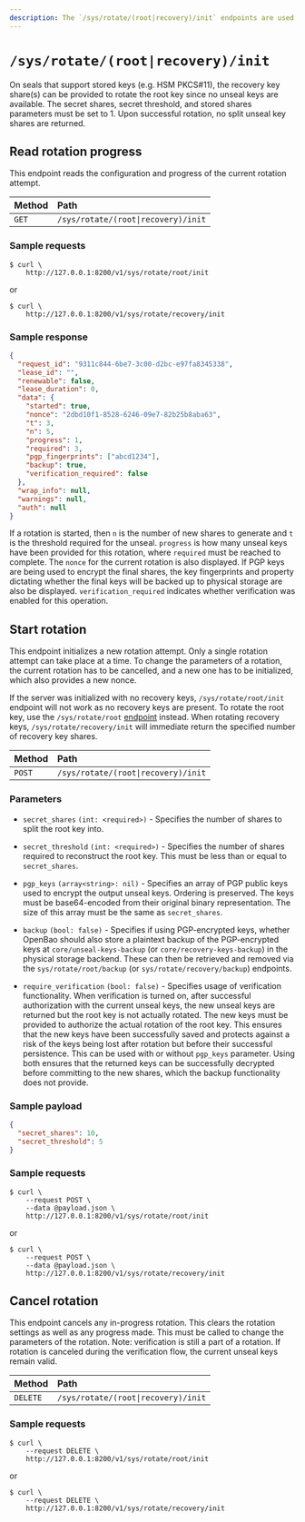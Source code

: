 ```yaml
---
description: The `/sys/rotate/(root|recovery)/init` endpoints are used to initialize, cancel or retrieve status of the unseal keys rotation for OpenBao.
---
```


# `/sys/rotate/(root|recovery)/init`

On seals that support stored keys (e.g. HSM PKCS#11), the recovery key share(s)
can be provided to rotate the root key since no unseal keys are available. The
secret shares, secret threshold, and stored shares parameters must be set to 1.
Upon successful rotation, no split unseal key shares are returned.

## Read rotation progress

This endpoint reads the configuration and progress of the current rotation attempt.

| Method | Path                               |
| :----- | :--------------------------------- |
| `GET`  | `/sys/rotate/(root\|recovery)/init`|


### Sample requests

```shell-session
$ curl \
    http://127.0.0.1:8200/v1/sys/rotate/root/init
```
or
```shell-session
$ curl \
    http://127.0.0.1:8200/v1/sys/rotate/recovery/init
```

### Sample response

```json
{
  "request_id": "9311c844-6be7-3c00-d2bc-e97fa8345338",
  "lease_id": "",
  "renewable": false,
  "lease_duration": 0,
  "data": {
    "started": true,
    "nonce": "2dbd10f1-8528-6246-09e7-82b25b8aba63",
    "t": 3,
    "n": 5,
    "progress": 1,
    "required": 3,
    "pgp_fingerprints": ["abcd1234"],
    "backup": true,
    "verification_required": false
  },
  "wrap_info": null,
  "warnings": null,
  "auth": null
}
```

If a rotation is started, then `n` is the number of new shares to generate and
`t` is the threshold required for the unseal. `progress` is how many unseal keys
have been provided for this rotation, where `required` must be reached to complete.
The `nonce` for the current rotation is also displayed. 
If PGP keys are being used to encrypt the final shares, the key fingerprints and
property dictating whether the final keys will be backed up to physical storage
are also be displayed.
`verification_required` indicates whether verification was enabled for this
operation.


## Start rotation

This endpoint initializes a new rotation attempt. Only a single rotation attempt
can take place at a time. To change the parameters of a rotation, the current
rotation has to be cancelled, and a new one has to be initialized, which also
provides a new nonce.

If the server was initialized with no recovery keys, `/sys/rotate/root/init`
endpoint will not work as no recovery keys are present. To rotate the root
key, use the `/sys/rotate/root` [endpoint](/api-docs/system/rotate/root) instead.
When rotating recovery keys, `/sys/rotate/recovery/init` will immediate return
the specified number of recovery key shares.

| Method | Path                                |
| :----- | :---------------------------------- |
| `POST` | `/sys/rotate/(root\|recovery)/init` |

### Parameters

- `secret_shares` `(int: <required>)` - Specifies the number of shares to split
  the root key into.

- `secret_threshold` `(int: <required>)` - Specifies the number of shares
  required to reconstruct the root key. This must be less than or equal to
  `secret_shares`.

- `pgp_keys` `(array<string>: nil)` - Specifies an array of PGP public keys used
  to encrypt the output unseal keys. Ordering is preserved. The keys must be
  base64-encoded from their original binary representation. The size of this
  array must be the same as `secret_shares`.

- `backup` `(bool: false)` - Specifies if using PGP-encrypted keys, whether
  OpenBao should also store a plaintext backup of the PGP-encrypted keys at
  `core/unseal-keys-backup` (or `core/recovery-keys-backup`) in the physical
  storage backend. These can then be retrieved and removed via the
  `sys/rotate/root/backup` (or `sys/rotate/recovery/backup`) endpoints.

- `require_verification` `(bool: false)` - Specifies usage of verification
  functionality. When verification is turned on, after successful authorization
  with the current unseal keys, the new unseal keys are returned but the root
  key is not actually rotated. The new keys must be provided to authorize the
  actual rotation of the root key. This ensures that the new keys have been
  successfully saved and protects against a risk of the keys being lost after
  rotation but before their successful persistence. This can be used with or
  without `pgp_keys` parameter. Using both ensures that the returned keys can
  be successfully decrypted before committing to the new shares, which the
  backup functionality does not provide.

### Sample payload

```json
{
  "secret_shares": 10,
  "secret_threshold": 5
}
```

### Sample requests

```shell-session
$ curl \
    --request POST \
    --data @payload.json \
    http://127.0.0.1:8200/v1/sys/rotate/root/init
```
or
```shell-session
$ curl \
    --request POST \
    --data @payload.json \
    http://127.0.0.1:8200/v1/sys/rotate/recovery/init
```

## Cancel rotation

This endpoint cancels any in-progress rotation. This clears the rotation
settings as well as any progress made. This must be called to change the
parameters of the rotation.
Note: verification is still a part of a rotation. If rotation is canceled
during the verification flow, the current unseal keys remain valid.

| Method   | Path                                |
| :------- | :---------------------------------- |
| `DELETE` | `/sys/rotate/(root\|recovery)/init` |


### Sample requests

```shell-session
$ curl \
    --request DELETE \
    http://127.0.0.1:8200/v1/sys/rotate/root/init
```
or
```shell-session
$ curl \
    --request DELETE \
    http://127.0.0.1:8200/v1/sys/rotate/recovery/init
```

